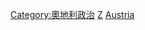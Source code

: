 {{Catnav|頁面分類|各種主題的頁面分類|按國家分類|各國政治|奧地利政治}}
{{Catnav|頁面分類|各種主題的頁面分類|按國家分類|各國人物|奧地利人}}
{{Catnav|頁面分類|各種主題的頁面分類|按國家分類|各國人物|各國政治人物}}
{{Catnav|頁面分類|人物|各國人物|奧地利人}}
{{Commons category|Politicians of Austria}}

[[Category:奧地利政治|Category:奧地利政治]]
[[Category:各职业奥地利人|Z]]
[[Category:欧洲各国政治人物|Austria]]